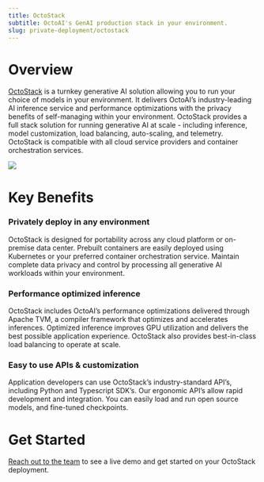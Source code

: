 ```yaml
---
title: OctoStack
subtitle: OctoAI's GenAI production stack in your environment.
slug: private-deployment/octostack
---
```



# Overview

[OctoStack](https://octo.ai/product/octostack/) is a turnkey generative AI solution allowing you to run your choice of models in your environment. It delivers OctoAI’s industry-leading AI inference service and performance optimizations with the privacy benefits of self-managing within your environment. OctoStack provides a full stack solution for running generative AI at scale - including inference, model customization, load balancing, auto-scaling, and telemetry. OctoStack is compatible with all cloud service providers and container orchestration services. 

![](https://www.datocms-assets.com/45680/1712085519-octostack-overview-diagram-light-mode-updated.png?max-w=300&max-h=300&auto=compress)


# Key Benefits

### Privately deploy in any environment
OctoStack is designed for portability across any cloud platform or on-premise data center.  Prebuilt containers are easily deployed using Kubernetes or your preferred container orchestration service. Maintain complete data privacy and control by processing all generative AI workloads within your environment. 

### Performance optimized inference
OctoStack includes OctoAI’s performance optimizations delivered through Apache TVM, a compiler framework that optimizes and accelerates inferences. Optimized inference improves GPU utilization and delivers the best possible application experience. OctoStack also provides best-in-class load balancing to operate at scale. 

### Easy to use APIs & customization
Application developers can use OctoStack’s industry-standard API’s, including Python and Typescript SDK’s. Our ergonomic API’s allow rapid development and integration. You can easily load and run open source models, and fine-tuned checkpoints.

# Get Started

[Reach out to the team](https://octo.ai/octostack-demo/) to see a live demo and get started on your OctoStack deployment.
